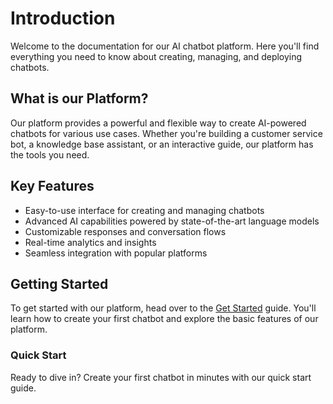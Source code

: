 # Introduction

Welcome to the documentation for our AI chatbot platform. Here you'll find everything you need to know about creating, managing, and deploying chatbots.

## What is our Platform?

Our platform provides a powerful and flexible way to create AI-powered chatbots for various use cases. Whether you're building a customer service bot, a knowledge base assistant, or an interactive guide, our platform has the tools you need.

## Key Features

- Easy-to-use interface for creating and managing chatbots
- Advanced AI capabilities powered by state-of-the-art language models
- Customizable responses and conversation flows
- Real-time analytics and insights
- Seamless integration with popular platforms

## Getting Started

To get started with our platform, head over to the [Get Started](/docs/get-started) guide. You'll learn how to create your first chatbot and explore the basic features of our platform.

<div className="mt-8 p-4 bg-blue-50 rounded-lg">
  <h3 className="text-lg font-semibold text-blue-800 mb-2">Quick Start</h3>
  <p className="text-blue-700">
    Ready to dive in? Create your first chatbot in minutes with our quick start guide.
  </p>
</div>
